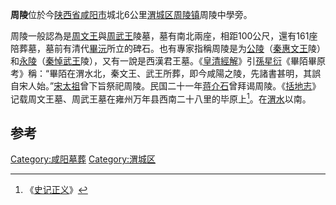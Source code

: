 '''周陵'''位於今[[陕西省|陕西省]][[咸阳市|咸阳市]]城北6公里[[渭城区|渭城区]][[周陵镇|周陵镇]]周陵中學旁。

周陵一般認為是[[周文王陵|周文王]]與[[周武王|周武王]]陵墓，墓有南北兩座，相距100公尺，還有161座陪葬墓，墓前有清代[[畢沅|畢沅]]所立的碑石。也有專家指稱周陵是为[[公陵|公陵]]（[[秦惠文王|秦惠文王]]陵）和[[永陵_(秦)|永陵]]（[[秦武王|秦悼武王]]陵），又有一說是西漢君王墓。《[[皇清經解|皇清經解]]》引[[孫星衍|孫星衍]]《畢陌畢原考》稱：“畢陌在渭水北，秦文王、武王所葬，即今咸陽之陵，先諸書甚明，其誤自宋人始。”[[赵匡胤|宋太祖]]曾下旨祭祀周陵。民国二十一年[[蔣中正|蒋介石]]曾拜谒周陵。《[[括地志|括地志]]》记载周文王墓、周武王墓在雍州万年县西南二十八里的毕原上<ref>《[[史记正义|史记正义]]》</ref>。在[[渭河|渭水]]以南。 
==参考==
[[Category:咸阳墓葬|Category:咸阳墓葬]]
[[Category:渭城区|Category:渭城区]]